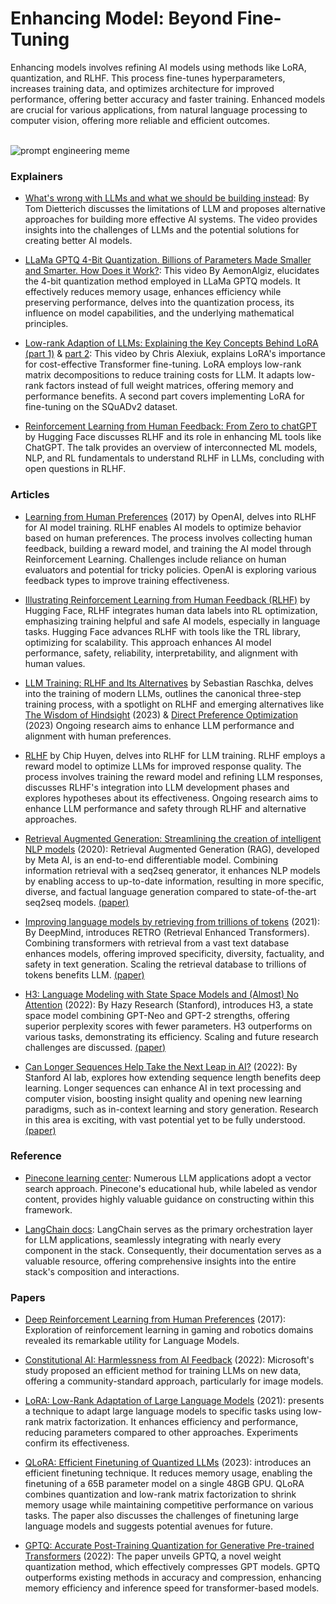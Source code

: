 # Enhancing Model: Beyond Fine-Tuning

Enhancing models involves refining AI models using methods like LoRA, quantization, and RLHF. This process fine-tunes hyperparameters, increases training data, and optimizes architecture for improved performance, offering better accuracy and faster training. Enhanced models are crucial for various applications, from natural language processing to computer vision, offering more reliable and efficient outcomes.

<br/>
  <img src="/static/img/memes/tuneMeme.png" alt="prompt engineering meme"  />


### Explainers

- [What's wrong with LLMs and what we should be building instead](https://www.youtube.com/watch?v=cEyHsMzbZBs): By Tom Dietterich discusses the limitations of LLM and proposes alternative approaches for building more effective AI systems. The video provides insights into the challenges of LLMs and the potential solutions for creating better AI models.

- [LLaMa GPTQ 4-Bit Quantization. Billions of Parameters Made Smaller and Smarter. How Does it Work?](https://www.youtube.com/watch?v=mii-xFaPCrA): This video By AemonAlgiz, elucidates the 4-bit quantization method employed in LLaMa GPTQ models. It effectively reduces memory usage, enhances efficiency while preserving performance, delves into the quantization process, its influence on model capabilities, and the underlying mathematical principles.

- [Low-rank Adaption of LLMs: Explaining the Key Concepts Behind LoRA (part 1)](https://www.youtube.com/watch?v=dA-NhCtrrVE) & [part 2](https://www.youtube.com/watch?v=iYr1xZn26R8): This video by Chris Alexiuk, explains LoRA's importance for cost-effective Transformer fine-tuning. LoRA employs low-rank matrix decompositions to reduce training costs for LLM. It adapts low-rank factors instead of full weight matrices, offering memory and performance benefits. A second part covers implementing LoRA for fine-tuning on the SQuADv2 dataset.

- [Reinforcement Learning from Human Feedback: From Zero to chatGPT](https://www.youtube.com/watch?v=2MBJOuVq380) by Hugging Face discusses RLHF and its role in enhancing ML tools like ChatGPT. The talk provides an overview of interconnected ML models, NLP, and RL fundamentals to understand RLHF in LLMs, concluding with open questions in RLHF.


### Articles

- [Learning from Human Preferences](https://openai.com/research/learning-from-human-preferences) (2017) by OpenAI, delves into RLHF for AI model training. RLHF enables AI models to optimize behavior based on human preferences. The process involves collecting human feedback, building a reward model, and training the AI model through Reinforcement Learning. Challenges include reliance on human evaluators and potential for tricky policies. OpenAI is exploring various feedback types to improve training effectiveness.

- [Illustrating Reinforcement Learning from Human Feedback (RLHF)](https://huggingface.co/blog/rlhf) by Hugging Face, RLHF integrates human data labels into RL optimization, emphasizing training helpful and safe AI models, especially in language tasks. Hugging Face advances RLHF with tools like the TRL library, optimizing for scalability. This approach enhances AI model performance, safety, reliability, interpretability, and alignment with human values.

- [LLM Training: RLHF and Its Alternatives](https://magazine.sebastianraschka.com/p/llm-training-rlhf-and-its-alternatives) by Sebastian Raschka, delves into the training of modern LLMs, outlines the canonical three-step training process, with a spotlight on RLHF and emerging alternatives like [The Wisdom of Hindsight](https://arxiv.org/abs/2302.05206) (2023) & [Direct Preference Optimization](https://arxiv.org/abs/2305.18290) (2023) Ongoing research aims to enhance LLM performance and alignment with human preferences.

- [RLHF](https://huyenchip.com/2023/05/02/rlhf.html) by Chip Huyen, delves into RLHF for LLM training. RLHF employs a reward model to optimize LLMs for improved response quality. The process involves training the reward model and refining LLM responses, discusses RLHF's integration into LLM development phases and explores hypotheses about its effectiveness. Ongoing research aims to enhance LLM performance and safety through RLHF and alternative approaches.

- [Retrieval Augmented Generation: Streamlining the creation of intelligent NLP models](https://ai.meta.com/blog/retrieval-augmented-generation-streamlining-the-creation-of-intelligent-natural-language-processing-models/) (2020): Retrieval Augmented Generation (RAG), developed by Meta AI, is an end-to-end differentiable model. Combining information retrieval with a seq2seq generator, it enhances NLP models by enabling access to up-to-date information, resulting in more specific, diverse, and factual language generation compared to state-of-the-art seq2seq models. [(paper)](https://arxiv.org/abs/2005.11401)

- [Improving language models by retrieving from trillions of tokens](https://www.deepmind.com/blog/improving-language-models-by-retrieving-from-trillions-of-tokens) (2021): By DeepMind, introduces RETRO (Retrieval Enhanced Transformers). Combining transformers with retrieval from a vast text database enhances models, offering improved specificity, diversity, factuality, and safety in text generation. Scaling the retrieval database to trillions of tokens benefits LLM. [(paper)](https://arxiv.org/abs/2112.04426)

- [H3: Language Modeling with State Space Models and (Almost) No Attention](https://hazyresearch.stanford.edu/blog/2023-01-20-h3) (2022): By Hazy Research (Stanford), introduces H3, a state space model combining GPT-Neo and GPT-2 strengths, offering superior perplexity scores with fewer parameters. H3 outperforms on various tasks, demonstrating its efficiency. Scaling and future research challenges are discussed. [(paper)](https://arxiv.org/abs/2212.14052)

- [Can Longer Sequences Help Take the Next Leap in AI?](https://ai.stanford.edu/blog/longer-sequences-next-leap-ai/) (2022): By Stanford AI lab, explores how extending sequence length benefits deep learning. Longer sequences can enhance AI in text processing and computer vision, boosting insight quality and opening new learning paradigms, such as in-context learning and story generation. Research in this area is exciting, with vast potential yet to be fully understood. [(paper)](https://arxiv.org/abs/2205.14135)


### Reference

- [Pinecone learning center](https://www.pinecone.io/learn/): Numerous LLM applications adopt a vector search approach. Pinecone's educational hub, while labeled as vendor content, provides highly valuable guidance on constructing within this framework.

- [LangChain docs](https://python.langchain.com/docs/get_started/introduction): LangChain serves as the primary orchestration layer for LLM applications, seamlessly integrating with nearly every component in the stack. Consequently, their documentation serves as a valuable resource, offering comprehensive insights into the entire stack's composition and interactions.


### Papers

- [Deep Reinforcement Learning from Human Preferences](https://proceedings.neurips.cc/paper_files/paper/2017/file/d5e2c0adad503c91f91df240d0cd4e49-Paper.pdf) (2017): Exploration of reinforcement learning in gaming and robotics domains revealed its remarkable utility for Language Models.

- [Constitutional AI: Harmlessness from AI Feedback](https://arxiv.org/abs/2212.08073) (2022): Microsoft's study proposed an efficient method for training LLMs on new data, offering a community-standard approach, particularly for image models.

- [LoRA: Low-Rank Adaptation of Large Language Models](https://arxiv.org/abs/2106.09685) (2021): presents a technique to adapt large language models to specific tasks using low-rank matrix factorization. It enhances efficiency and performance, reducing parameters compared to other approaches. Experiments confirm its effectiveness.

- [QLoRA: Efficient Finetuning of Quantized LLMs](https://arxiv.org/abs/2305.14314) (2023): introduces an efficient finetuning technique. It reduces memory usage, enabling the finetuning of a 65B parameter model on a single 48GB GPU. QLoRA combines quantization and low-rank matrix factorization to shrink memory usage while maintaining competitive performance on various tasks. The paper also discusses the challenges of finetuning large language models and suggests potential avenues for future. 

- [GPTQ: Accurate Post-Training Quantization for Generative Pre-trained Transformers](https://arxiv.org/abs/2210.17323) (2022): The paper unveils GPTQ, a novel weight quantization method, which effectively compresses GPT models. GPTQ outperforms existing methods in accuracy and compression, enhancing memory efficiency and inference speed for transformer-based models. 